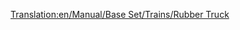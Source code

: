 [[Translation:en/Manual/Base Set/Trains/Rubber Truck]]
{{nl/Manual/Base Set/Trains/Wagons|Naam=Rubberwagon
|Afbeelding=[[File:en/Manual/Base Set/Trains/Rubbertruck.png]]
|NormaalKosten=£1,083 ($2,166)
|NormaalGewicht=19 / 40 t
|NormaalCapaciteit=21,000 liter rubber
|MonoKosten="
|MonoGewicht=19 / 45 t
|MonoCapaciteit=26,000 liter rubber
|MagKosten="
|MagGewicht=19 / 47 t
|MagCapaciteit=28,000 liter rubber
|Omschrijving=Deze wagon is bedoelt voor het transport van rubber tussen rubberboerderijen en fabrieken in het subtropische klimaat.
}}